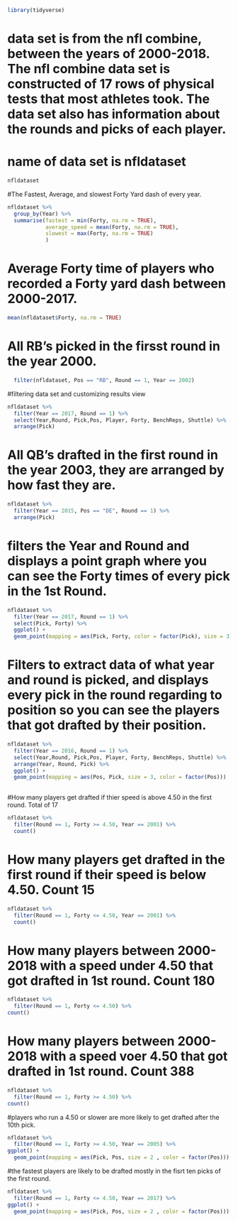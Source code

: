 ```r
library(tidyverse)
```

# data set is from the nfl combine, between the years of 2000-2018. The nfl combine data set is constructed of 17 rows of physical tests that most athletes took. The data set also has information about the rounds and picks of each player. 

# name of data set is nfldataset 
```r
nfldataset
```



#The Fastest, Average, and slowest Forty Yard dash of every year.
```r
nfldataset %>% 
  group_by(Year) %>% 
  summarise(fastest = min(Forty, na.rm = TRUE),
            average_speed = mean(Forty, na.rm = TRUE),
            slowest = max(Forty, na.rm = TRUE)
            )

```



# Average Forty time of players who recorded a Forty yard dash between 2000-2017.
```r
mean(nfldataset$Forty, na.rm = TRUE)
```



# All RB's picked in the firsst round in the year 2000.

```r
  filter(nfldataset, Pos == "RB", Round == 1, Year == 2002)
```



#filtering data set and customizing results view

```r
nfldataset %>% 
  filter(Year == 2017, Round == 1) %>%
  select(Year,Round, Pick,Pos, Player, Forty, BenchReps, Shuttle) %>% 
  arrange(Pick)
```



# All QB's drafted in the first round in the year 2003, they are arranged by how fast they are.
```r
nfldataset %>% 
  filter(Year == 2015, Pos == "DE", Round == 1) %>% 
  arrange(Pick)
```



# filters the Year and Round and displays a point graph where you can see the Forty times of every pick in the 1st Round.

```r
nfldataset %>% 
  filter(Year == 2017, Round == 1) %>% 
  select(Pick, Forty) %>% 
  ggplot() +
  geom_point(mapping = aes(Pick, Forty, color = factor(Pick), size = 3))
```



# Filters to extract data of what year and round is picked, and displays every pick in the round regarding to position so you can see the players that got drafted by their position. 

```r
nfldataset %>% 
  filter(Year == 2016, Round == 1) %>%
  select(Year,Round, Pick,Pos, Player, Forty, BenchReps, Shuttle) %>% 
  arrange(Year, Round, Pick) %>% 
  ggplot() +
  geom_point(mapping = aes(Pos, Pick, size = 3, color = factor(Pos)))
 
```



#How many players get drafted if thier speed is above 4.50 in the first round. Total of 17

```r
nfldataset %>% 
  filter(Round == 1, Forty >= 4.50, Year == 2001) %>% 
  count()
```



# How many players get drafted in the first round if their speed is below 4.50. Count 15

```r
nfldataset %>% 
  filter(Round == 1, Forty <= 4.50, Year == 2001) %>% 
  count()
```



# How many players between 2000-2018 with a speed under 4.50 that got drafted in 1st round. Count 180

```r
nfldataset %>% 
  filter(Round == 1, Forty <= 4.50) %>% 
count()
```



# How many players between 2000-2018 with a speed voer 4.50 that got drafted in 1st round. Count 388

```r
nfldataset %>% 
  filter(Round == 1, Forty >= 4.50) %>% 
count()
```



#players who run a 4.50 or slower are more likely to get drafted after the 10th pick. 
```r
nfldataset %>% 
  filter(Round == 1, Forty >= 4.50, Year == 2005) %>% 
ggplot() +
  geom_point(mapping = aes(Pick, Pos, size = 2 , color = factor(Pos)))
```

#the fastest players are likely to be drafted mostly in the fisrt ten picks of the first round.
```r
nfldataset %>% 
  filter(Round == 1, Forty <= 4.50, Year == 2017) %>% 
ggplot() +
  geom_point(mapping = aes(Pick, Pos, size = 2 , color = factor(Pos)))
```

